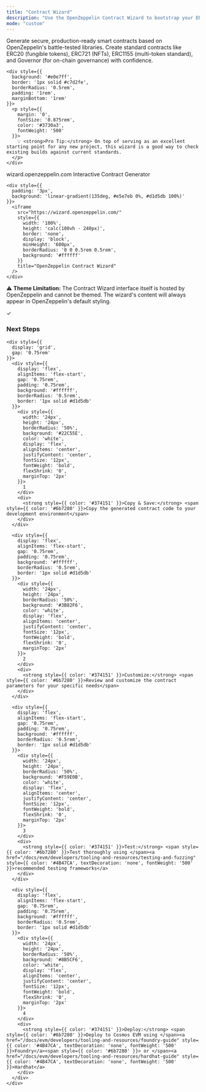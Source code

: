 ```yaml
---
title: "Contract Wizard"
description: "Use the OpenZeppelin Contract Wizard to bootstrap your ERC20, ERC721, and other standard smart contracts."
mode: "custom"
---
```


<div style={{
  padding: '0 1.5rem',
  maxWidth: '100%',
  margin: '0 auto',
  background: '#f5f5f7',
  minHeight: '100vh'
}}>
  <div style={{
    marginBottom: '2rem',
    paddingTop: '1rem'
  }}>
    <p style={{
      fontSize: '1.125rem',
      marginBottom: '1rem',
      lineHeight: '1.7',
      color: '#374151'
    }}>
      Generate secure, production-ready smart contracts based on OpenZeppelin's battle-tested libraries.
      Create standard contracts like ERC20 (fungible tokens), ERC721 (NFTs), ERC1155 (multi-token standard),
      and Governor (for on-chain governance) with confidence.
    </p>

    <div style={{
      background: '#e0e7ff',
      border: '1px solid #c7d2fe',
      borderRadius: '0.5rem',
      padding: '1rem',
      marginBottom: '1rem'
    }}>
      <p style={{
        margin: '0',
        fontSize: '0.875rem',
        color: '#3730a3',
        fontWeight: '500'
      }}>
        💡 <strong>Pro Tip:</strong> On top of serving as an excellent starting point for any new project, this wizard is a good way to check existing builds against current standards.
      </p>
    </div>
  </div>

  <div style={{
    border: '2px solid #d1d5db',
    borderRadius: '0.75rem',
    overflow: 'hidden',
    marginBottom: '2rem',
    background: '#ffffff',
    boxShadow: '0 4px 6px -1px rgba(0, 0, 0, 0.1), 0 2px 4px -1px rgba(0, 0, 0, 0.06)'
  }}>
    <div style={{
      padding: '0.75rem 1.25rem',
      background: 'linear-gradient(90deg, #4B47CA 0%, #6366f1 100%)',
      color: 'white',
      fontSize: '0.875rem',
      fontWeight: '500',
      display: 'flex',
      alignItems: 'center',
      gap: '0.75rem',
      borderBottom: '1px solid rgba(255, 255, 255, 0.2)'
    }}>
      <div style={{
        width: '8px',
        height: '8px',
        borderRadius: '50%',
        background: '#10B981',
        flexShrink: '0'
      }}></div>
      <span>wizard.openzeppelin.com</span>
      <span style={{ marginLeft: 'auto', opacity: '0.9', fontSize: '0.8rem' }}>
        Interactive Contract Generator
      </span>
    </div>

    <div style={{
      padding: '3px',
      background: 'linear-gradient(135deg, #e5e7eb 0%, #d1d5db 100%)'
    }}>
      <iframe
        src="https://wizard.openzeppelin.com/"
        style={{
          width: '100%',
          height: 'calc(100vh - 240px)',
          border: 'none',
          display: 'block',
          minHeight: '600px',
          borderRadius: '0 0 0.5rem 0.5rem',
          background: '#ffffff'
        }}
        title="OpenZeppelin Contract Wizard"
      />
    </div>
  </div>

  <div style={{
    background: '#fef3c7',
    border: '1px solid #f59e0b',
    borderRadius: '0.5rem',
    padding: '1rem',
    marginBottom: '2rem'
  }}>
    <p style={{
      margin: '0',
      fontSize: '0.875rem',
      color: '#92400e',
      fontWeight: '500'
    }}>
      ⚠️ <strong>Theme Limitation:</strong> The Contract Wizard interface itself is hosted by OpenZeppelin and cannot be themed. The wizard's content will always appear in OpenZeppelin's default styling.
    </p>
  </div>

  <div style={{
    background: 'linear-gradient(135deg, #f3f4f6 0%, #e5e7eb 100%)',
    border: '2px solid #d1d5db',
    borderRadius: '0.75rem',
    padding: '1.5rem',
    marginTop: '1rem'
  }}>
    <div style={{
      display: 'flex',
      alignItems: 'center',
      gap: '0.5rem',
      marginBottom: '1rem'
    }}>
      <div style={{
        width: '20px',
        height: '20px',
        borderRadius: '50%',
        background: '#4B47CA',
        display: 'flex',
        alignItems: 'center',
        justifyContent: 'center',
        color: 'white',
        fontSize: '12px',
        fontWeight: 'bold'
      }}>
        ✓
      </div>
      <h3 style={{
        margin: '0',
        color: '#374151',
        fontSize: '1.25rem',
        fontWeight: '600'
      }}>
        Next Steps
      </h3>
    </div>

    <div style={{
      display: 'grid',
      gap: '0.75rem'
    }}>
      <div style={{
        display: 'flex',
        alignItems: 'flex-start',
        gap: '0.75rem',
        padding: '0.75rem',
        background: '#ffffff',
        borderRadius: '0.5rem',
        border: '1px solid #d1d5db'
      }}>
        <div style={{
          width: '24px',
          height: '24px',
          borderRadius: '50%',
          background: '#22C55E',
          color: 'white',
          display: 'flex',
          alignItems: 'center',
          justifyContent: 'center',
          fontSize: '12px',
          fontWeight: 'bold',
          flexShrink: '0',
          marginTop: '2px'
        }}>
          1
        </div>
        <div>
          <strong style={{ color: '#374151' }}>Copy & Save:</strong> <span style={{ color: '#6b7280' }}>Copy the generated contract code to your development environment</span>
        </div>
      </div>

      <div style={{
        display: 'flex',
        alignItems: 'flex-start',
        gap: '0.75rem',
        padding: '0.75rem',
        background: '#ffffff',
        borderRadius: '0.5rem',
        border: '1px solid #d1d5db'
      }}>
        <div style={{
          width: '24px',
          height: '24px',
          borderRadius: '50%',
          background: '#3B82F6',
          color: 'white',
          display: 'flex',
          alignItems: 'center',
          justifyContent: 'center',
          fontSize: '12px',
          fontWeight: 'bold',
          flexShrink: '0',
          marginTop: '2px'
        }}>
          2
        </div>
        <div>
          <strong style={{ color: '#374151' }}>Customize:</strong> <span style={{ color: '#6b7280' }}>Review and customize the contract parameters for your specific needs</span>
        </div>
      </div>

      <div style={{
        display: 'flex',
        alignItems: 'flex-start',
        gap: '0.75rem',
        padding: '0.75rem',
        background: '#ffffff',
        borderRadius: '0.5rem',
        border: '1px solid #d1d5db'
      }}>
        <div style={{
          width: '24px',
          height: '24px',
          borderRadius: '50%',
          background: '#F59E0B',
          color: 'white',
          display: 'flex',
          alignItems: 'center',
          justifyContent: 'center',
          fontSize: '12px',
          fontWeight: 'bold',
          flexShrink: '0',
          marginTop: '2px'
        }}>
          3
        </div>
        <div>
          <strong style={{ color: '#374151' }}>Test:</strong> <span style={{ color: '#6b7280' }}>Test thoroughly using </span><a href="/docs/evm/developers/tooling-and-resources/testing-and-fuzzing" style={{ color: '#4B47CA', textDecoration: 'none', fontWeight: '500' }}>recommended testing frameworks</a>
        </div>
      </div>

      <div style={{
        display: 'flex',
        alignItems: 'flex-start',
        gap: '0.75rem',
        padding: '0.75rem',
        background: '#ffffff',
        borderRadius: '0.5rem',
        border: '1px solid #d1d5db'
      }}>
        <div style={{
          width: '24px',
          height: '24px',
          borderRadius: '50%',
          background: '#8B5CF6',
          color: 'white',
          display: 'flex',
          alignItems: 'center',
          justifyContent: 'center',
          fontSize: '12px',
          fontWeight: 'bold',
          flexShrink: '0',
          marginTop: '2px'
        }}>
          4
        </div>
        <div>
          <strong style={{ color: '#374151' }}>Deploy:</strong> <span style={{ color: '#6b7280' }}>Deploy to Cosmos EVM using </span><a href="/docs/evm/developers/tooling-and-resources/foundry-guide" style={{ color: '#4B47CA', textDecoration: 'none', fontWeight: '500' }}>Foundry</a><span style={{ color: '#6b7280' }}> or </span><a href="/docs/evm/developers/tooling-and-resources/hardhat-guide" style={{ color: '#4B47CA', textDecoration: 'none', fontWeight: '500' }}>Hardhat</a>
        </div>
      </div>
    </div>
  </div>
</div>